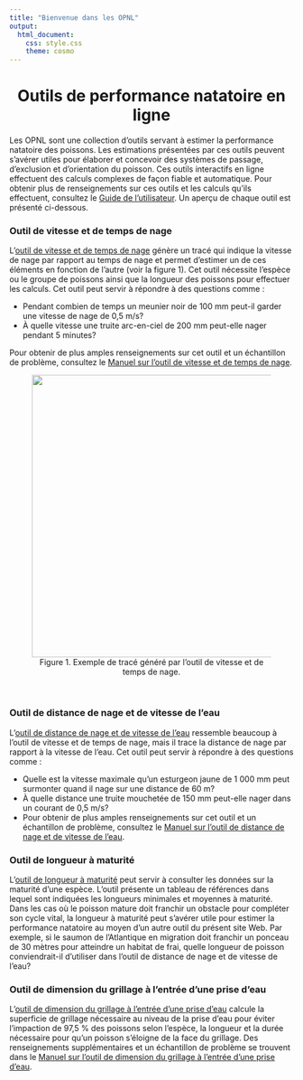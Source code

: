 ```yaml
---
title: "Bienvenue dans les OPNL"
output: 
  html_document:
    css: style.css
    theme: cosmo
---
```

<!-- Google Analytics Script -->
<script>
  (function(i,s,o,g,r,a,m){i['GoogleAnalyticsObject']=r;i[r]=i[r]||function(){
  (i[r].q=i[r].q||[]).push(arguments)},i[r].l=1*new Date();a=s.createElement(o),
  m=s.getElementsByTagName(o)[0];a.async=1;a.src=g;m.parentNode.insertBefore(a,m)
  })(window,document,'script','https://www.google-analytics.com/analytics.js','ga');

  ga('create', 'UA-88888600-1', 'auto');
  ga('send', 'pageview');

</script>

<center>
# Outils de performance natatoire en ligne
</center>

Les OPNL sont une collection d’outils servant à estimer la performance natatoire des poissons. Les estimations présentées par ces outils peuvent s’avérer utiles pour élaborer et concevoir des systèmes de passage, d’exclusion et d’orientation du poisson. Ces outils interactifs en ligne effectuent des calculs complexes de façon fiable et automatique. Pour obtenir plus de renseignements sur ces outils et les calculs qu’ils effectuent, consultez le [Guide de l’utilisateur](http://www.fishprotectiontools.ca/fr/utilisateur.html). Un aperçu de chaque outil est présenté ci-dessous.



### Outil de vitesse et de temps de nage

L’[outil de vitesse et de temps de nage](http://www.fishprotectiontools.ca/fr/vitessetemps.html) génère un tracé qui indique la vitesse de nage par rapport au temps de nage et permet d’estimer un de ces éléments en fonction de l’autre (voir la figure 1). Cet outil nécessite l’espèce ou le groupe de poissons ainsi que la longueur des poissons pour effectuer les calculs. Cet outil peut servir à répondre à des questions comme :


* Pendant combien de temps un meunier noir de 100 mm peut-il garder une vitesse de nage de 0,5 m/s?
* À quelle vitesse une truite arc-en-ciel de 200 mm peut-elle nager pendant 5 minutes?

Pour obtenir de plus amples renseignements sur cet outil et un échantillon de problème, consultez le [Manuel sur l’outil de vitesse et de temps de nage](http://www.fishprotectiontools.ca/fr/utilisateur.html#exemple_de_vitesse_par_rapport_au_temps).


<center>
<figure>
  <img src="Figures/SpeedTimePlot.png" width=500>
  <figcaption>Figure 1. Exemple de tracé généré par l’outil de vitesse et de temps de nage.</figcaption>
</figure>
</center>
<br>

### Outil de distance de nage et de vitesse de l’eau

L’[outil de distance de nage et de vitesse de l’eau](http://www.fishprotectiontools.ca/fr/distancevitesse.html) ressemble beaucoup à l’outil de vitesse et de temps de nage, mais il trace la distance de nage par rapport à la vitesse de l’eau. Cet outil peut servir à répondre à des questions comme :

* Quelle est la vitesse maximale qu’un esturgeon jaune de 1 000 mm peut surmonter quand il nage sur une distance de 60 m?
* À quelle distance une truite mouchetée de 150 mm peut-elle nager dans un courant de 0,5 m/s?
* Pour obtenir de plus amples renseignements sur cet outil et un échantillon de problème, consultez le [Manuel sur l’outil de distance de nage et de vitesse de l’eau](http://www.fishprotectiontools.ca/fr/utilisateur.html#exemple_de_distance_par_rapport_%C3%A0_la_vitesse).


### Outil de longueur à maturité

L’[outil de longueur à maturité](http://www.fishprotectiontools.ca/fr/longueurmaturite.html) peut servir à consulter les données sur la maturité d’une espèce. L’outil présente un tableau de références dans lequel sont indiquées les longueurs minimales et moyennes à maturité. Dans les cas où le poisson mature doit franchir un obstacle pour compléter son cycle vital, la longueur à maturité peut s’avérer utile pour estimer la performance natatoire au moyen d’un autre outil du présent site Web. Par exemple, si le saumon de l’Atlantique en migration doit franchir un ponceau de 30 mètres pour atteindre un habitat de frai, quelle longueur de poisson conviendrait-il d’utiliser dans l’outil de distance de nage et de vitesse de l’eau?


### Outil de dimension du grillage à l’entrée d’une prise d’eau

L’[outil de dimension du grillage à l’entrée d’une prise d’eau](http://www.fishprotectiontools.ca/fr/prisedeau.html) calcule la superficie de grillage nécessaire au niveau de la prise d’eau pour éviter l’impaction de 97,5 % des poissons selon l’espèce, la longueur et la durée nécessaire pour qu’un poisson s’éloigne de la face du grillage. Des renseignements supplémentaires et un échantillon de problème se trouvent dans le [Manuel sur l’outil de dimension du grillage à l’entrée d’une prise d’eau](http://www.fishprotectiontools.ca/fr/manuel-prisedeau.html).